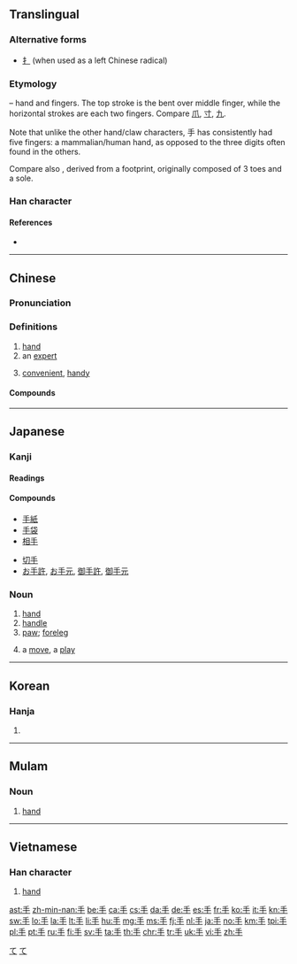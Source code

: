 {{also|爪|寸}}
==Translingual==
{{stroke order|type=animate}}

===Alternative forms===
* [[扌]] (when used as a left Chinese radical)

===Etymology===
{{Han etyl}}
{{liushu|p}} – hand and fingers. The top stroke is the bent over middle finger, while the horizontal strokes are each two fingers. Compare [[爪]], [[寸]], [[九]].

Note that unlike the other hand/claw characters, 手 has consistently had five fingers: a mammalian/human hand, as opposed to the three digits often found in the others.

Compare also {{m|mul|止||foot|sc=Hani}}, derived from a footprint, originally composed of 3 toes and a sole.

===Han character===
{{Han char|rn=64|rad=手|as=00|sn=4|four=20500|canj=Q}}

====References====
* {{Han ref|kx=0416.280|dkj=11768|dj=0762.090|hdz=31824.010|uh=624B|ud=25163|bh=A4E2|bd=42210}}

----

==Chinese==
{{zh-forms}}

===Pronunciation===
{{zh-pron
|m=shǒu
|c=sau2
|h=pfs=sú
|md=chiū
|mn=chhiú/siú
|mn_note=chhiú - vernacular, siú - literary
|ma=y
|mna=Taiwanese-The_Consonant_chh.ogg
|w=2seu
|mc=y
|oc=y
|cat=n,adj
}}

{{picdic
|image=Paume de main.jpeg
|width=310
|labels=
{{picdiclabel|color=white|fontsize=18|posx=100|posy=179|link=手掌|lang=zh}}
{{picdiclabel|color=white|fontsize=12|posx=20|posy=200|link=手腕|align=left|lang=zh}}
{{picdiclabel|color=white|fontsize=12|posx=90|posy=70|link=大拇指|lang=zh}}
{{picdiclabel|color=white|fontsize=12|posx=200|posy=125|link=食指|lang=zh}}
{{picdiclabel|color=white|fontsize=12|posx=225|posy=160|link=中指|lang=zh}}
{{picdiclabel|color=white|fontsize=12|posx=220|posy=205|link=无名指|lang=zh}}
{{picdiclabel|color=white|fontsize=12|posx=200|posy=245|link=小指|lang=zh}}
|detail1=Click on labels in the image
|detail2=
{{picdicimg|image=Arm flex supinate.jpg|link=胳膊|lang=zh}}
}}

===Definitions===
{{zh-hanzi}}

# [[hand]]
# an [[expert]]
#: {{zh-x|高手|master}}
# [[convenient]], [[handy]]
#: {{zh-x|手機|mobile phone}}
#: {{zh-x|手冊|handbook}}

====Compounds====
{{der2
|[[手巴掌]], [[手巴掌儿]]
|[[手把手]], [[手把手儿]]
|[[手板]]
|[[手板儿]]
|[[手板係肉，手背又係肉]], [[手板係肉，手背亦係肉]]
|[[手板眼見工夫]]
|[[手板堂]]
|[[手膀]]
|[[手背]]
|[[手笔]], [[手筆]]
|[[手臂]] arm
|[[手边]], [[手边儿]]
|[[手表]]
|[[手柄]]
|[[手脖子]]
|[[手不释卷]]
|[[手册]]
|[[手抄]]
|[[手创]]
|[[手戳]], [[手戳儿]]
|[[手搭凉棚]], [[手打遮阳]]
|[[手到病除]]
|[[手到擒来]]
|[[手底下]]
|[[手电]], [[手电筒]]
|[[手段]]
|[[手法]]
|[[手风琴]]
|[[手感]]
|[[手高手低]]
|[[手稿]]
|[[手工]]
|[[手工业]]
|[[手工艺]]
|[[手硬]]
|[[手鈪]]
|[[手黑]]
|[[手狠]]
|[[手机]]
|[[手疾眼快]]
|[[手记]]
|[[手迹]]
|[[手简]]
|[[手脚]]
|[[手巾]]
|[[手紧]]
|[[手劲]], [[手劲儿]]
|[[手卷]]
|[[手绢]], [[手绢儿]]
|[[手铐]]
|[[手扣]]
|[[手快]]
|[[手辣]]
|[[手雷]]
|[[手力]]
|[[手里]]
|[[手令]]
|[[手榴弹]]
|[[手笼]]
|[[手炉]]
|[[手慢]]
|[[手忙脚乱]]
|[[手面]]
|[[手模]]
|[[手帕]]
|[[手气]]
|[[手枪]]
|[[手巧]]
|[[手勤]]
|[[手轻]]
|[[手球]]
|[[手软]], [[手軟]]
|[[手松]]
|[[手生]]
|[[手势]], [[手勢]]
|[[手书]]
|[[手术]], [[手術]]
|[[手提]]
|[[手谈]]
|[[手套]], [[手套儿]]
|[[手腕子]]
|[[手无寸铁]]
|[[手无缚鸡之力]]
|[[手舞足蹈]]
|[[手下]]
|[[手下人]]
|[[手相]]
|[[手携手]]
|[[手写]]
|[[手写体]]
|[[手心]]
|[[手续]], [[手續]]
|[[手癣]]
|[[手眼]]
|[[手痒]]
|[[手艺]]
|[[手淫]]
|[[手印]], [[手印儿]]
|[[手语]], [[手語]]
|[[手谕]]
|[[手足]]
|[[手足无措]]
|[[手札]]
|[[手閘]], [[手闸]]
|[[手掌]]
|[[手杖]]
|[[手纸]]
|[[手指]]
|[[手指甲]]
|[[手指头]]
|[[手指头肚儿]]
|[[手指字母]]
|[[手制动]]
|[[手重]]
|[[手肘]]
|[[手拙]]
|[[手镯]]
|[[手膀]]
|[[佛手瓜]]
|[[捕手]]
|[[手冊]]
|[[擺手]]
|[[單手]]
|[[二手貨]]
|[[满手]]
}}

{{zh-cat|Beginning|Anatomy}}

----

==Japanese==
{{attention|ja|missing the sense as a suffix meaning [[-er]] as in [[運転手]]}}

===Kanji===
{{ja-kanji|grade=1|rs=手00}}

====Readings====
{{ja-readings
|goon=[[しゅ]] (shu)
|kanon=[[しゅう]] (shū)
|kanyoon=[[ず]] (zu)
|kun=[[て]] (te), [[た]] (ta)
}}

====Compounds====
{{der-top|Compounds}}
* [[手紙]]
* [[手袋]]
* [[相手]]
{{der-mid}}
* [[切手]]
* [[お手許]], [[お手元]], [[御手許]], [[御手元]]
{{der-bottom}}

===Noun===
{{ja-noun|て}}

# [[hand]]
# [[handle]]
# [[paw]]; [[foreleg]]
# {{label|ja|sort=て|board games}} a [[move]], a [[play]]

[[Category:1000 Japanese basic words|て]]
[[Category:ja:Anatomy|て]]

----

==Korean==

===Hanja===
{{ko-hanja|hangeul=수|eumhun=손|mr=su|y=swu}}

# {{defn|lang=ko|sort=手00}}

----

==Mulam==

===Noun===
{{head|mlm|noun|tr=nja2}}

# [[hand]]

----

==Vietnamese==

===Han character===
{{vi-hantu|[[thủ]], [[tây]], [[trì]]<!--This reading only appears in vi:Wiktionary-->|rs=手00}}

# [[hand]]

[[Category:CJKV radicals| ]]

[[ast:手]]
[[zh-min-nan:手]]
[[be:手]]
[[ca:手]]
[[cs:手]]
[[da:手]]
[[de:手]]
[[es:手]]
[[fr:手]]
[[ko:手]]
[[it:手]]
[[kn:手]]
[[sw:手]]
[[lo:手]]
[[la:手]]
[[lt:手]]
[[li:手]]
[[hu:手]]
[[mg:手]]
[[ms:手]]
[[fj:手]]
[[nl:手]]
[[ja:手]]
[[no:手]]
[[km:手]]
[[tpi:手]]
[[pl:手]]
[[pt:手]]
[[ru:手]]
[[fi:手]]
[[sv:手]]
[[ta:手]]
[[th:手]]
[[chr:手]]
[[tr:手]]
[[uk:手]]
[[vi:手]]
[[zh:手]]